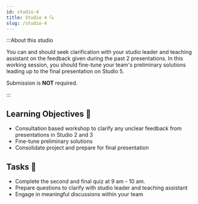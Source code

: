 ```yaml
---
id: studio-4
title: Studio 4 🔍
slug: /studio-4
---
```





<StudioType type="working"/>

:::About this studio

You can and should seek clarification with your studio leader and teaching assistant on the feedback given during the past 2 presentations. In this working session, you should fine-tune your team's preliminary solutions leading up to the final presentation on Studio 5.

Submission is __NOT__ required.

:::

## Learning Objectives 🎯
- Consultation based workshop to clarify any unclear feedback from presentations in Studio 2 and 3
- Fine-tune preliminary solutions 
- Consolidate project and prepare for final presentation

## Tasks 🔨
- Complete the second and final quiz at 9 am - 10 am.
- Prepare questions to clarify with studio leader and teaching assistant
- Engage in meaningful discussions within your team 
